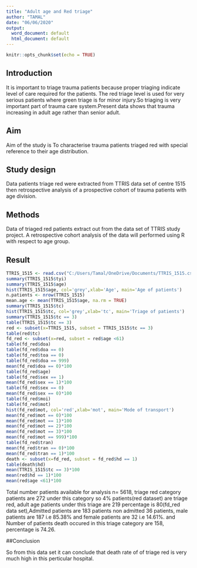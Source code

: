 ---
title: "Adult age and Red triage"
author: "TAMAL"
date: "06/06/2020"
output:
  word_document: default
  html_document: default
---

```{r setup, include=FALSE}
knitr::opts_chunk$set(echo = TRUE)
```

## Introduction
It is important to triage trauma patients because proper triaging indicate level of care required for the patients. The red triage level is used for very serious patients where green triage is for minor injury.So triaging is very important part of trauma care system.Present data shows that trauma increasing in adult age rather than senior adult.

## Aim
Aim of the study is To characterise trauma patients triaged red with special reference to their age distribution.

## Study design
Data patients triage red were extracted from TTRIS data set of centre 1515 then retrospective analysis of a prospective cohort of trauma patients with age division.


## Methods
Data of triaged red patients extract out from the data set of TTRIS study project. A retrospective cohort analysis of the data will performed using R with respect to age group. 

## Result
```{r}
TTRIS_1515 <- read.csv("C:/Users/Tamal/OneDrive/Documents/TTRIS_1515.csv")
summary(TTRIS_1515$tyi)
summary(TTRIS_1515$age)
hist(TTRIS_1515$age, col='grey',xlab='Age', main='Age of patients')
n.patients <- nrow(TTRIS_1515)
mean.age <- mean(TTRIS_1515$age, na.rm = TRUE)
summary(TTRIS_1515$tc)
hist(TTRIS_1515$tc, col='grey',xlab='tc', main='Triage of patients')
summary(TTRIS_1515$tc == 3)
table(TTRIS_1515$tc == 3)
red <- subset(x=TTRIS_1515, subset = TTRIS_1515$tc == 3)
table(red$tc)
fd_red <- subset(x=red, subset = red$age <61)
table(fd_red$doa)
table(fd_red$doa == 0)
table(fd_red$toa == 0)
table(fd_red$doa == 999)
mean(fd_red$doa == 0)*100
table(fd_red$age)
table(fd_red$sex == 1)
mean(fd_red$sex == 1)*100
table(fd_red$sex == 0)
mean(fd_red$sex == 0)*100
table(fd_red$moi)
table(fd_red$mot)
hist(fd_red$mot, col='red',xlab='mot', main='Mode of transport')
mean(fd_red$mot == 0)*100
mean(fd_red$mot == 1)*100
mean(fd_red$mot == 2)*100
mean(fd_red$mot == 3)*100
mean(fd_red$mot == 999)*100
table(fd_red$tran)
mean(fd_red$tran == 0)*100
mean(fd_red$tran == 1)*100
death <- subset(x=fd_red, subset = fd_red$hd == 1)
table(death$hd)
mean(TTRIS_1515$tc == 3)*100
mean(red$hd == 1)*100
mean(red$age <61)*100
```

Total number patients available for analysis n= 5618, triage red category patients are 272 under this category so 4% patients(red dataset) are triage red, adult age patients under this triage are 219 percentage is 80(fd_red data set),Admitted patients are 183 patients non admitted 36 patients, male patients are 187 i.e 85.38% and female patients are 32 i.e 14.61%. and Number of patients death occured in this triage category are 158, percentage is 74.26. 

##Conclusion

So from this data set it can conclude that death rate of of triage red is very much high in this perticular hospital.